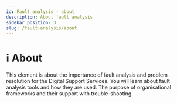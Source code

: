 ```yaml
---
id: Fault analysis - about
description: About fault analysis
sidebar_position: 3
slug: /fault-analysis/about
---
```


# ℹ️ About


This element is about the importance of fault analysis and problem resolution for the Digital Support Services. You will learn about fault analysis tools and how they are used. The purpose of organisational frameworks and their support with trouble-shooting.